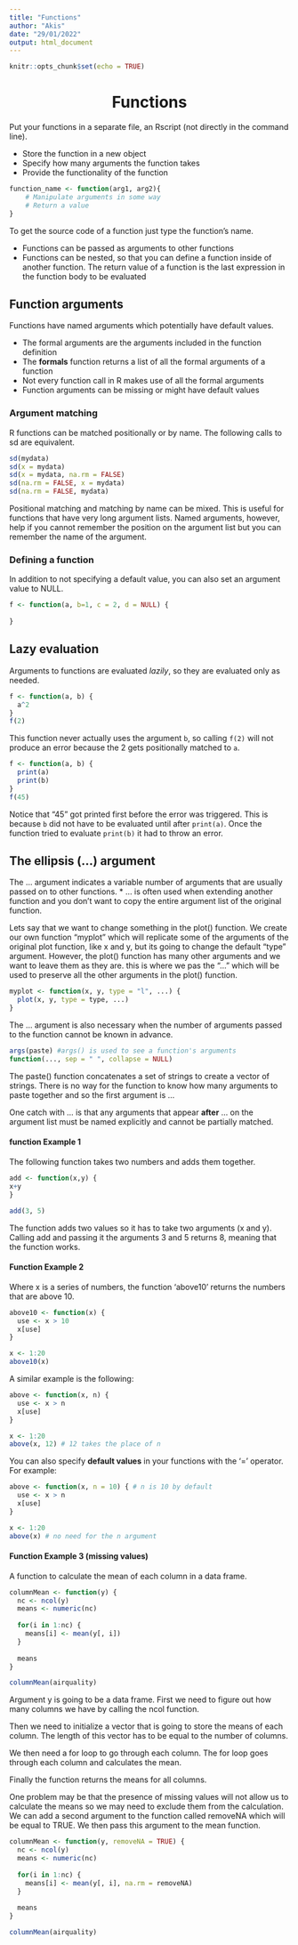 ```yaml
---
title: "Functions"
author: "Akis"
date: "29/01/2022"
output: html_document
---
```


```r
knitr::opts_chunk$set(echo = TRUE)
```

<center><h1> Functions </center></h1>

Put your functions in a separate file, an Rscript (not directly in the command line). 

* Store the function in a new object
* Specify how many arguments the function takes
* Provide the functionality of the function

```r
function_name <- function(arg1, arg2){
	# Manipulate arguments in some way
	# Return a value
}
```

To get the source code of a function just type the function's name.

* Functions can be passed as arguments to other functions
* Functions can be nested, so that you can define a function inside of another function. The return value of a function is the last expression in the function body to be evaluated

## Function arguments

Functions have named arguments which potentially have default values.

* The formal arguments are the arguments included in the function definition
* The **formals** function returns a list of all the formal arguments of a function
* Not every function call in R makes use of all the formal arguments
* Function arguments can be missing or might have default values

### Argument matching

R functions can be matched positionally or by name. The following calls to sd are equivalent.

```r
sd(mydata)
sd(x = mydata)
sd(x = mydata, na.rm = FALSE)
sd(na.rm = FALSE, x = mydata)
sd(na.rm = FALSE, mydata)
```

Positional matching and matching by name can be mixed. This is useful for functions that have very long argument lists. Named arguments, however, help if you cannot remember the position on the argument list but you can remember the name of the argument.

### Defining a function

In addition to not specifying a default value, you can also set an argument value to NULL.

```r
f <- function(a, b=1, c = 2, d = NULL) {
  
}
```

## Lazy evaluation

Arguments to functions are evaluated *lazily*, so they are evaluated only as needed.

```r
f <- function(a, b) {
  a^2
}
f(2)
```

This function never actually uses the argument `b`, so calling `f(2)` will not produce an error because the 2 gets positionally matched to `a`.


```r
f <- function(a, b) {
  print(a)
  print(b)
}
f(45)
```
Notice that "45" got printed first before the error was triggered. This is because `b` did not have to be evaluated until after `print(a)`. Once the function tried to evaluate `print(b)` it had to throw an error.

## The ellipsis (...) argument
The ... argument indicates a variable number of arguments that are usually passed on to other functions.
* ... is often used when extending another function and you don't want to copy the entire argument list of the original function.

Lets say that we want to change something in the plot() function. We create our own function "myplot" which will replicate some of the arguments of the original plot function, like x and y, but its going to change the default "type" argument. However, the plot() function has many other arguments and we want to leave them as they are. this is where we pas the "..." which will be used to preserve all the other arguments in the plot() function. 

```r
myplot <- function(x, y, type = "l", ...) {
  plot(x, y, type = type, ...)
}
```

The ... argument is also necessary when the number of arguments passed to the function cannot be known in advance.

```r
args(paste) #args() is used to see a function's arguments
function(..., sep = " ", collapse = NULL)
```

The paste() function concatenates a set of strings to create a vector of strings. There is no way for the function to know how many arguments to paste together and so the first argument is ...

One catch with ... is that any arguments that appear **after** ... on the argument list must be named explicitly and cannot be partially matched.










#### function Example 1

The following function takes two numbers and adds them together.

```r
add <- function(x,y) {
x+y
}

add(3, 5)
```
The function adds two values so it has to take two arguments (x and y). Calling add and passing it the arguments 3 and 5 returns 8, meaning that the function works.

#### Function Example 2
Where x is a series of numbers, the function 'above10' returns the numbers that are above 10.
```r
above10 <- function(x) {
  use <- x > 10
  x[use]
}

x <- 1:20
above10(x)
```

A similar example is the following:

```r
above <- function(x, n) {
  use <- x > n
  x[use]
}

x <- 1:20
above(x, 12) # 12 takes the place of n
```


You can also specify **default values** in your functions with the '=' operator. For example:

```r
above <- function(x, n = 10) { # n is 10 by default
  use <- x > n
  x[use]
}

x <- 1:20
above(x) # no need for the n argument
```


#### Function Example 3 (missing values)
A function to calculate the mean of each column in a data frame.

```r
columnMean <- function(y) {
  nc <- ncol(y) 
  means <- numeric(nc) 
  
  for(i in 1:nc) {
    means[i] <- mean(y[, i])
  }
  
  means
}

columnMean(airquality)
```

Argument y is going to be a data frame. First we need to figure out how many columns we have by calling the ncol function. 

Then we need to initialize a vector that is going to store the means of each column. The length of this vector has to be equal to the number of columns.

We then need a for loop to go through each column. The for loop goes through each column and calculates the mean.

Finally the function returns the means for all columns.

One problem may be that the presence of missing values will not allow us to calculate the means so we may need to exclude them from the calculation. We can add a second argument to the function called removeNA which will be equal to TRUE. We then pass this argument to the mean function.

```r
columnMean <- function(y, removeNA = TRUE) {
  nc <- ncol(y) 
  means <- numeric(nc) 
  
  for(i in 1:nc) {
    means[i] <- mean(y[, i], na.rm = removeNA)
  }
  
  means
}

columnMean(airquality)
```